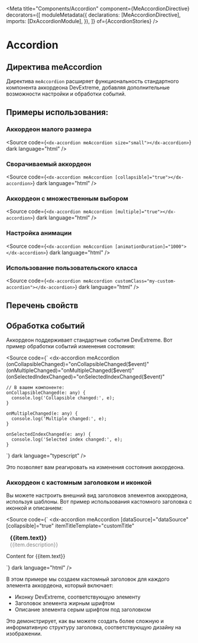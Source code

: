 
<Meta
  title="Components/Accordion"
  component={MeAccordionDirective}
  decorators={[
    moduleMetadata({
      declarations: [MeAccordionDirective],
      imports: [DxAccordionModule],
    }),
    ]}
  of={AccordionStories}
/>

# Accordion

## Директива meAccordion

Директива `meAccordion` расширяет функциональность стандартного компонента аккордеона DevExtreme, добавляя дополнительные возможности настройки и обработки событий.

<Story name="Default" of={AccordionStories.Default} />
<Controls of={AccordionStories.Default} />

<Source of={AccordionStories.Default} dark />

## Примеры использования:

### Аккордеон малого размера

<Story name="Small" of={AccordionStories.Small} />

<Source
  code={`<dx-accordion meAccordion size="small"></dx-accordion>`}
  dark
  language="html"
/>

### Сворачиваемый аккордеон

<Story name="Collapsible" of={AccordionStories.Collapsible} />

<Source
  code={`<dx-accordion meAccordion [collapsible]="true"></dx-accordion>`}
  dark
  language="html"
/>

### Аккордеон с множественным выбором

<Story name="Multiple" of={AccordionStories.Multiple} />

<Source
  code={`<dx-accordion meAccordion [multiple]="true"></dx-accordion>`}
  dark
  language="html"
/>

### Настройка анимации

<Story name="CustomAnimation" of={AccordionStories.CustomAnimation} />

<Source
  code={`<dx-accordion meAccordion [animationDuration]="1000"></dx-accordion>`}
  dark
  language="html"
/>

### Использование пользовательского класса

<Story name="CustomClass" of={AccordionStories.CustomClass} />

<Source
  code={`<dx-accordion meAccordion customClass="my-custom-accordion"></dx-accordion>`}
  dark
  language="html"
/>

## Перечень свойств

<Controls story={AccordionStories.Default} />

## Обработка событий

Аккордеон поддерживает стандартные события DevExtreme. Вот пример обработки событий изменения состояния:

<Source
  code={`
<dx-accordion
  meAccordion
  (onCollapsibleChanged)="onCollapsibleChanged($event)"
  (onMultipleChanged)="onMultipleChanged($event)"
  (onSelectedIndexChanged)="onSelectedIndexChanged($event)"
></dx-accordion>

    // В вашем компоненте:
    onCollapsibleChanged(e: any) {
      console.log('Collapsible changed:', e);
    }

    onMultipleChanged(e: any) {
      console.log('Multiple changed:', e);
    }

    onSelectedIndexChanged(e: any) {
      console.log('Selected index changed:', e);
    }
`}
  dark
  language="typescript"
/>

Это позволяет вам реагировать на изменения состояния аккордеона.

### Аккордеон с кастомным заголовком и иконкой

<Story name="CustomHeader" of={AccordionStories.CustomHeader} />

Вы можете настроить внешний вид заголовков элементов аккордеона, используя шаблоны. Вот пример использования кастомного заголовка с иконкой и описанием:

<Source
  code={`
<dx-accordion
  meAccordion
  [dataSource]="dataSource"
  [collapsible]="true"
  itemTitleTemplate="customTitle"
>
  <div *dxTemplate="let item of 'customTitle'">
    <div style="display: flex; align-items: flex-start;">
      <i class="dx-icon-{{item.icon}}" style="margin-right: 10px; font-size: 18px; color: #000;"></i>
      <div>
        <div style="font-weight: bold; font-size: 16px;">{{item.text}}</div>
        <div style="font-weight: inherit; color: gray; font-size: 14px;">{{item.description}}</div>
      </div>
    </div>
  </div>
  <div *dxTemplate="let item of 'item'">
    <p>Content for {{item.text}}</p>
  </div>
</dx-accordion>
`}
  dark
  language="html"
/>

В этом примере мы создаем кастомный заголовок для каждого элемента аккордеона, который включает:
- Иконку DevExtreme, соответствующую элементу
- Заголовок элемента жирным шрифтом
- Описание элемента серым шрифтом под заголовком

Это демонстрирует, как вы можете создать более сложную и информативную структуру заголовка, соответствующую дизайну на изображении.
